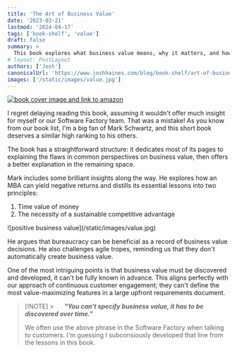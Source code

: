 ```yaml
---
title: 'The Art of Business Value'
date: '2023-03-21'
lastmod: '2024-04-17'
tags: ['book-shelf', 'value']
draft: false
summary: >
  This book explores what business value means, why it matters, and how it should affect your software development and delivery practices.
# layout: PostLayout
authors: ['Josh']
canonicalUrl: 'https://www.joshhaines.com/blog/book-shelf/art-of-business-value'
images: ['/static/images/value.jpg']
---
```


<div className="mx-auto w-1/3">
  <a href="https://www.amazon.com/Art-Business-Value-Mark-Schwartz/dp/1942788045">
    <img
      alt="book cover image and link to amazon"
      src="https://m.media-amazon.com/images/I/51xIAnzPvuL._SY445_SX342_.jpg"
    />
  </a>
</div>

I regret delaying reading this book, assuming it wouldn't offer much insight for myself or our Software Factory team. That was a mistake! As you know from our book list, I'm a big fan of Mark Schwartz, and this short book deserves a similar high ranking to his others.

The book has a straightforward structure: it dedicates most of its pages to explaining the flaws in common perspectives on business value, then offers a better explanation in the remaining space.

Mark includes some brilliant insights along the way. He explores how an MBA can yield negative returns and distills its essential lessons into two principles:

1. Time value of money
2. The necessity of a sustainable competitive advantage

<div className="-mx-2 flex flex-wrap justify-center overflow-hidden xl:-mx-2">
  <div className="my-1 w-full overflow-hidden px-2 xl:my-1 xl:w-1/2 xl:px-2">
    ![positive business value](/static/images/value.jpg)
  </div>
</div>

He argues that bureaucracy can be beneficial as a record of business value decisions. He also challenges agile tropes, reminding us that they don't automatically create business value.

One of the most intriguing points is that business value must be discovered and developed, it can't be fully known in advance. This aligns perfectly with our approach of continuous customer engagement; they can't define the most value-maximizing features in a large upfront requirements document.

> [!NOTE] > &nbsp;&nbsp;&nbsp;&nbsp;&nbsp;_**"You can't specify business value, it has to be discovered over time."**_
>
> We often use the above phrase in the Software Factory when talking to customers. I'm guessing I subconsiously developed that line from the lessons in this book.
